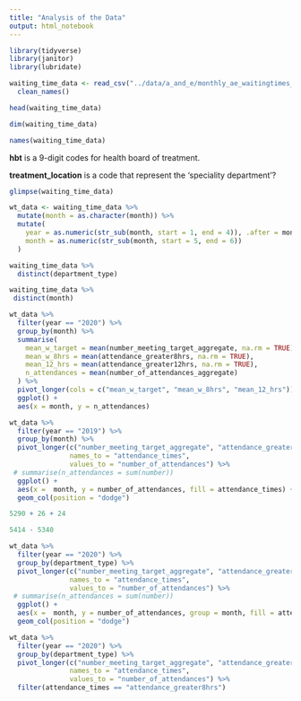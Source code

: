 ```yaml
---
title: "Analysis of the Data"
output: html_notebook
---
```



```r
library(tidyverse)
library(janitor)
library(lubridate)
```

```r
waiting_time_data <- read_csv("../data/a_and_e/monthly_ae_waitingtimes_202303.csv") %>% 
  clean_names()
```
```r
head(waiting_time_data)
```

```r
dim(waiting_time_data)
```

```r
names(waiting_time_data)
```

**hbt** is a 9-digit codes for health board of treatment.

**treatment_location** is a code that represent the 'speciality department'?

```r
glimpse(waiting_time_data)
```




```r
wt_data <- waiting_time_data %>% 
  mutate(month = as.character(month)) %>% 
  mutate(
    year = as.numeric(str_sub(month, start = 1, end = 4)), .after = month,
    month = as.numeric(str_sub(month, start = 5, end = 6))
  )
```

```r
waiting_time_data %>%
  distinct(department_type)
```

```r
waiting_time_data %>% 
 distinct(month)
```

```r
wt_data %>% 
  filter(year == "2020") %>% 
  group_by(month) %>% 
  summarise(
    mean_w_target = mean(number_meeting_target_aggregate, na.rm = TRUE),
    mean_w_8hrs = mean(attendance_greater8hrs, na.rm = TRUE),
    mean_12_hrs = mean(attendance_greater12hrs, na.rm = TRUE),
    n_attendances = mean(number_of_attendances_aggregate)
  ) %>% 
  pivot_longer(cols = c("mean_w_target", "mean_w_8hrs", "mean_12_hrs")) %>% 
  ggplot() +
  aes(x = month, y = n_attendances)
```


```r
wt_data %>% 
  filter(year == "2019") %>% 
  group_by(month) %>% 
  pivot_longer(c("number_meeting_target_aggregate", "attendance_greater8hrs", "attendance_greater12hrs"),
               names_to = "attendance_times",
               values_to = "number_of_attendances") %>% 
 # summarise(n_attendances = sum(number))
  ggplot() +
  aes(x =  month, y = number_of_attendances, fill = attendance_times) +
  geom_col(position = "dodge")
```

```r
5290 + 26 + 24
```
```r
5414 - 5340
```

```r
wt_data %>% 
  filter(year == "2020") %>% 
  group_by(department_type) %>% 
  pivot_longer(c("number_meeting_target_aggregate", "attendance_greater8hrs", "attendance_greater12hrs"),
               names_to = "attendance_times",
               values_to = "number_of_attendances") %>% 
 # summarise(n_attendances = sum(number))
  ggplot() +
  aes(x =  month, y = number_of_attendances, group = month, fill = attendance_times) +
  geom_col(position = "dodge")
```



```r
wt_data %>% 
  filter(year == "2020") %>% 
  group_by(department_type) %>% 
  pivot_longer(c("number_meeting_target_aggregate", "attendance_greater8hrs", "attendance_greater12hrs"),
               names_to = "attendance_times",
               values_to = "number_of_attendances") %>% 
  filter(attendance_times == "attendance_greater8hrs")
```















